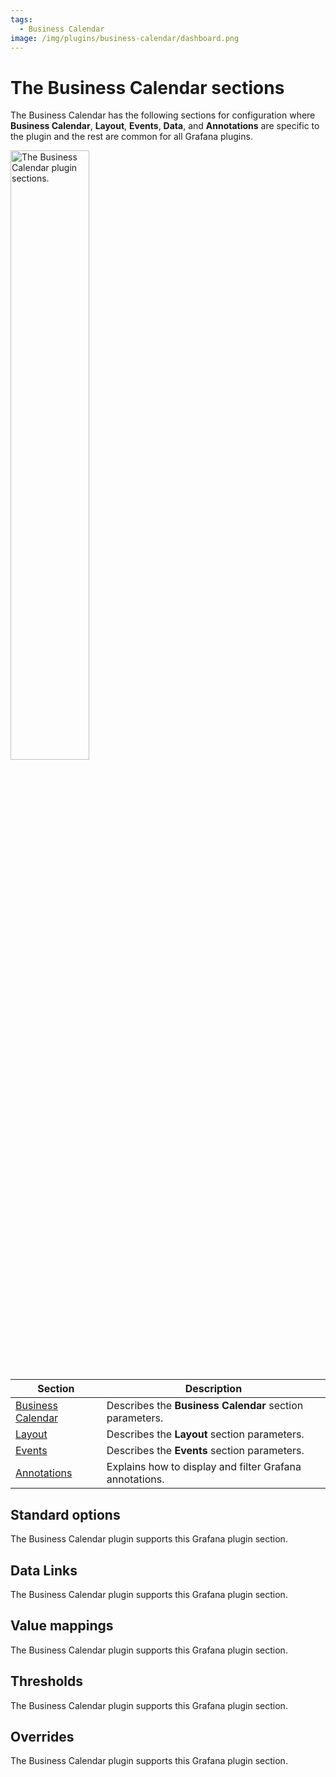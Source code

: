 ```yaml
---
tags:
  - Business Calendar
image: /img/plugins/business-calendar/dashboard.png
---
```



# The Business Calendar sections

The Business Calendar has the following sections for configuration where **Business Calendar**, **Layout**, **Events**, **Data**, and **Annotations** are specific to the plugin and the rest are common for all Grafana plugins.

<Image
  title="The Business Calendar plugin sections."
  src="/img/plugins/business-calendar/options.png"
  width="50%"
/>

| Section                                   | Description                                             |
| ----------------------------------------- | ------------------------------------------------------- |
| [Business Calendar](../business-calendar) | Describes the **Business Calendar** section parameters. |
| [Layout](../layout)                       | Describes the **Layout** section parameters.            |
| [Events](../events)                       | Describes the **Events** section parameters.            |
| [Annotations](../annotations)             | Explains how to display and filter Grafana annotations. |

## Standard options

The Business Calendar plugin supports this Grafana plugin section.

## Data Links

The Business Calendar plugin supports this Grafana plugin section.

## Value mappings

The Business Calendar plugin supports this Grafana plugin section.

## Thresholds

The Business Calendar plugin supports this Grafana plugin section.

## Overrides

The Business Calendar plugin supports this Grafana plugin section.
